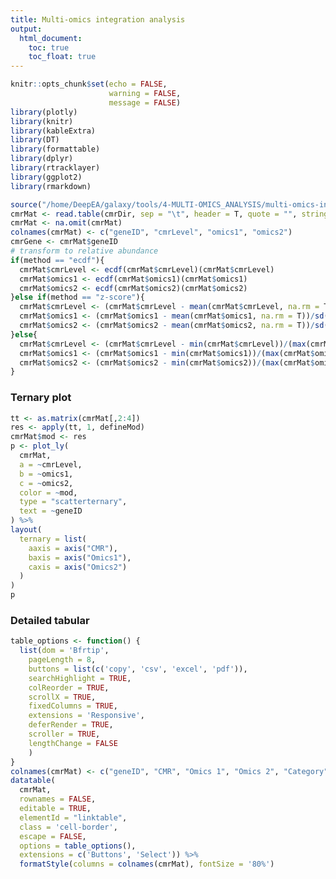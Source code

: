 ```yaml
---
title: Multi-omics integration analysis
output:
  html_document:
    toc: true
    toc_float: true
---
```



```r
knitr::opts_chunk$set(echo = FALSE,
                      warning = FALSE,
                      message = FALSE)
library(plotly)
library(knitr)
library(kableExtra)
library(DT)
library(formattable)
library(dplyr)
library(rtracklayer)
library(ggplot2)
library(rmarkdown)
```


```r
source("/home/DeepEA/galaxy/tools/4-MULTI-OMICS_ANALYSIS/multi-omics-integration/functions.R")
cmrMat <- read.table(cmrDir, sep = "\t", header = T, quote = "", stringsAsFactors = F)
cmrMat <- na.omit(cmrMat)
colnames(cmrMat) <- c("geneID", "cmrLevel", "omics1", "omics2")
cmrGene <- cmrMat$geneID
# transform to relative abundance
if(method == "ecdf"){
  cmrMat$cmrLevel <- ecdf(cmrMat$cmrLevel)(cmrMat$cmrLevel)
  cmrMat$omics1 <- ecdf(cmrMat$omics1)(cmrMat$omics1)
  cmrMat$omics2 <- ecdf(cmrMat$omics2)(cmrMat$omics2)
}else if(method == "z-score"){
  cmrMat$cmrLevel <- (cmrMat$cmrLevel - mean(cmrMat$cmrLevel, na.rm = T))/sd(cmrMat$cmrLevel, na.rm = T)
  cmrMat$omics1 <- (cmrMat$omics1 - mean(cmrMat$omics1, na.rm = T))/sd(cmrMat$omics1, na.rm = T)
  cmrMat$omics2 <- (cmrMat$omics2 - mean(cmrMat$omics2, na.rm = T))/sd(cmrMat$omics2, na.rm = T)
}else{
  cmrMat$cmrLevel <- (cmrMat$cmrLevel - min(cmrMat$cmrLevel))/(max(cmrMat$cmrLevel) - min(cmrMat$cmrLevel))
  cmrMat$omics1 <- (cmrMat$omics1 - min(cmrMat$omics1))/(max(cmrMat$omics1) - min(cmrMat$omics1))
  cmrMat$omics2 <- (cmrMat$omics2 - min(cmrMat$omics2))/(max(cmrMat$omics2) - min(cmrMat$omics2))
}
```


### Ternary plot
```r
tt <- as.matrix(cmrMat[,2:4])
res <- apply(tt, 1, defineMod)
cmrMat$mod <- res
p <- plot_ly(
  cmrMat, 
  a = ~cmrLevel, 
  b = ~omics1, 
  c = ~omics2, 
  color = ~mod, 
  type = "scatterternary",
  text = ~geneID
) %>% 
layout(
  ternary = list(
    aaxis = axis("CMR"), 
    baxis = axis("Omics1"), 
    caxis = axis("Omics2")
  )
)
p
```

### Detailed tabular
```r
table_options <- function() {
  list(dom = 'Bfrtip',
    pageLength = 8,
    buttons = list(c('copy', 'csv', 'excel', 'pdf')),
    searchHighlight = TRUE,
    colReorder = TRUE,
    scrollX = TRUE,
    fixedColumns = TRUE,
    extensions = 'Responsive',
    deferRender = TRUE,
    scroller = TRUE,
    lengthChange = FALSE
    )
}
colnames(cmrMat) <- c("geneID", "CMR", "Omics 1", "Omics 2", "Category")
datatable(
  cmrMat,
  rownames = FALSE,
  editable = TRUE,
  elementId = "linktable",
  class = 'cell-border',
  escape = FALSE,
  options = table_options(),
  extensions = c('Buttons', 'Select')) %>% 
  formatStyle(columns = colnames(cmrMat), fontSize = '80%')
```


